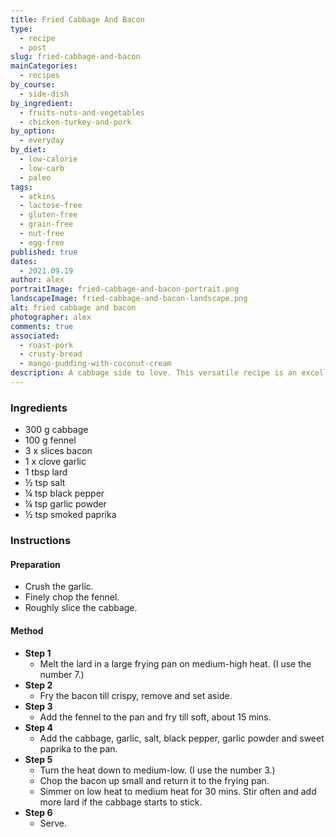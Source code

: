 ```yaml
---
title: Fried Cabbage And Bacon
type:
  - recipe
  - post
slug: fried-cabbage-and-bacon
mainCategories: 
  - recipes
by_course:
  - side-dish
by_ingredient:
  - fruits-nuts-and-vegetables
  - chicken-turkey-and-pork
by_option:
  - everyday
by_diet:
  - low-calorie
  - low-carb
  - paleo
tags:
  - atkins
  - lactose-free
  - gluten-free
  - grain-free
  - nut-free
  - egg-free
published: true
dates: 
  - 2021.09.19
author: alex
portraitImage: fried-cabbage-and-bacon-portrait.png
landscapeImage: fried-cabbage-and-bacon-landscape.png
alt: fried cabbage and bacon
photographer: alex
comments: true
associated: 
  - roast-pork
  - crusty-bread
  - mango-pudding-with-coconut-cream
description: A cabbage side to love. This versatile recipe is an excellent accompaniment to a meaty main. 
---
```


<Ingredients>

### Ingredients
    
  - 300 g cabbage 
  - 100 g fennel
  - 3 x slices bacon
  - 1 x clove garlic
  - 1 tbsp lard
  - ½ tsp salt
  - ¼ tsp black pepper
  - ¼ tsp garlic powder
  - ½ tsp smoked paprika

</Ingredients>

<Instructions>

### Instructions

#### Preparation

  - Crush the garlic.
  - Finely chop the fennel.
  - Roughly slice the cabbage.

#### Method

  - **Step 1**
    - Melt the lard in a large frying pan on medium-high heat. (I use the number 7.)
  - **Step 2**
    - Fry the bacon till crispy, remove and set aside.
  - **Step 3**
    - Add the fennel to the pan and fry till soft, about 15 mins.
  - **Step 4**
    - Add the cabbage, garlic, salt, black pepper, garlic powder and sweet paprika to the pan.
  - **Step 5**
    - Turn the heat down to medium-low. (I use the number 3.)
    - Chop the bacon up small and return it to the frying pan.
    - Simmer on low heat to medium heat for 30 mins. Stir often and add more lard if the cabbage starts to stick.
  - **Step 6**
    - Serve.

</Instructions>